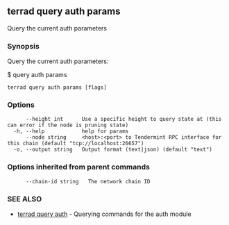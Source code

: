 ## terrad query auth params

Query the current auth parameters

### Synopsis

Query the current auth parameters:

$ <appd> query auth params

```
terrad query auth params [flags]
```

### Options

```
      --height int      Use a specific height to query state at (this can error if the node is pruning state)
  -h, --help            help for params
      --node string     <host>:<port> to Tendermint RPC interface for this chain (default "tcp://localhost:26657")
  -o, --output string   Output format (text|json) (default "text")
```

### Options inherited from parent commands

```
      --chain-id string   The network chain ID
```

### SEE ALSO

* [terrad query auth](terrad_query_auth.md)	 - Querying commands for the auth module


